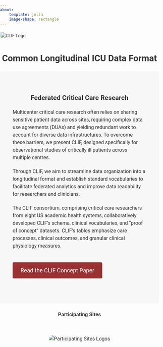 ```yaml
---
about:
    template: jolla
    image-shape: rectangle
---
```


<style>
  /* General styling for fonts and colors */
  body {
    font-family: 'Roboto', sans-serif;
    line-height: 1.5;
    color: #333;
    margin: 0;
    padding: 0;
  }

  .text-box {
    background-color: #f7f7f7;
    padding: 40px;
    border-radius: 8px;
    margin: 20px auto;
    max-width: 800px;
  }

  /* CLIF Logo Styling */
  .clif-logo {
    display: block;
    margin: 20px auto;
    max-width: 500px; 
    height: auto;
  }

  h1, h2, h3 {
    text-align: center;
    color: #333; /* Accent color */
  }
  
  p {
    font-size: 16px;
    margin-bottom: 20px;
  }

  /* Call-to-Action Button */
  .cta-button {
    display: inline-block;
    padding: 12px 25px;
    margin: 20px 0;
    background-color: #983232;
    color: #fff;
    font-size: 18px;
    text-decoration: none;
    border-radius: 4px;
    transition: background-color 0.3s ease;
  }

  .cta-button:hover {
    background-color: #218838;
  }

  /* Participating Sites Section */
  .site-logos {
    text-align: center;
    padding: 20px 0;
  }

  .site-logos img {
    max-width: 800px;
    border-radius: 20px;
  }


  /* Responsive adjustments */
  @media (max-width: 768px) {
    .cta-button {
      font-size: 16px;
      padding: 10px 20px;
    }

    .text-box {
      padding: 20px;
    }

    .clif-logo {
      max-width: 100%; /* Ensure logo scales on smaller devices */
    }
  }
</style>

<!-- Main Title Section -->

<img src="images/clif_logo.png" alt="CLIF Logo" class="clif-logo">
<h1>Common Longitudinal ICU Data Format</h1>
<div class="text-box">
  <h2>Federated Critical Care Research</h2>
  <p>Multicenter critical care research often relies on sharing sensitive patient data across sites, requiring complex data use agreements (DUAs) and yielding redundant work to account for diverse data infrastructures. To overcome these barriers, we present CLIF, designed specifically for observational studies of critically ill patients across multiple centres.</p>
  <p>Through CLIF, we aim to streamline data organization into a longitudinal format and establish standard vocabularies to facilitate federated analytics and improve data readability for researchers and clinicians.</p>
  <p>The CLIF consortium, comprising critical care researchers from eight US academic health systems, collaboratively developed CLIF's schema, clinical vocabularies, and "proof of concept" datasets. CLIF’s tables emphasize care processes, clinical outcomes, and granular clinical physiology measures.</p>
  <!-- CTA Button for CLIF Concept -->
  <a href="https://www.medrxiv.org/content/10.1101/2024.09.04.24313058v1" class="cta-button" target="_blank">Read the CLIF Concept Paper</a>
</div>

<!-- Participating Sites Logos Section -->
<h3>Participating Sites</h3>
<div class="site-logos">
  <img src="images/member_logos.png" alt="Participating Sites Logos">
</div>

